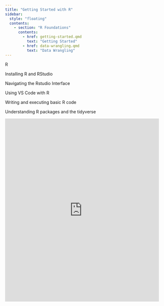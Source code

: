```yaml
---
title: "Getting Started with R"
sidebar:
  style: "floating"
  contents:
    - section: "R Foundations"
      contents:
        - href: getting-started.qmd
          text: "Getting Started"
        - href: data-wrangling.qmd
          text: "Data Wrangling"
---
```


R

Installing R and RStudio

Navigating the Rstudio Interface

Using VS Code with R

Writing and executing basic R code

Understanding R packages and the tidyverse

::: {.panel-tabset}

<iframe src="https://view.officeapps.live.com/op/embed.aspx?src=https://sparrow410.github.io/data_visualization/slides/intro_r.pptx" width="100%" height="600px" frameborder="0"></iframe>


:::
